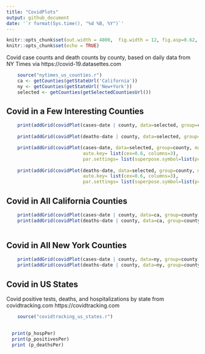 ```yaml
---
title: "CovidPlots"
output: github_document
date: '`r format(Sys.time(), "%d %B, %Y")`'
---
```



```r
knitr::opts_chunk$set(out.width = 4800,  fig.width = 12, fig.asp=0.62,  dev = 'svg') 
knitr::opts_chunk$set(echo = TRUE)
```



Covid case counts and death counts by county, based on daily data from NY Times via https://covid-19.datasettes.com
```r
    source("nytimes_us_counties.r")
    ca <- getCounties(getStateUrl('California'))
    ny <- getCounties(getStateUrl('New+York'))
    selected <- getCounties(getSelectedCountiesUrl())

```

## Covid in a Few Interesting Counties

```r

    print(addGrid(covidPlot(cases~date | county, data=selected, group=county, main="Selected Counties")))
    
    print(addGrid(covidPlot(deaths~date | county, data=selected, group=county, main="Selected Counties")))

    print(addGrid(covidPlot(cases~date, data=selected, group=county, main="Selected Counties",
                            auto.key= list(cex=0.6, columns=3),
                            par.settings= list(superpose.symbol=list(pch=1:25)) )))
    
    print(addGrid(covidPlot(deaths~date, data=selected, group=county, main="Selected Counties",
                            auto.key= list(cex=0.6, columns=3),
                            par.settings= list(superpose.symbol=list(pch=1:25)) )))

```

## Covid in All California Counties
```r
    print(addGrid(covidPlot(cases~date | county, data=ca, group=county, main="California Counties")))
    print(addGrid(covidPlot(deaths~date | county, data=ca, group=county, main="California Counties")))
    
```

## Covid in All New York Counties
```r
    print(addGrid(covidPlot(cases~date | county, data=ny, group=county, main="New York Counties")))
    print(addGrid(covidPlot(deaths~date | county, data=ny, group=county, main="New York Counties")))
```


## Covid in US States
Covid positive tests, deaths, and hospitalizations by state from covidtracking.com https://covidtracking.com
```r
    source("covidtracking_us_states.r")
    
```


```r

  print(p_hospPer)
  print(p_positivesPer)
  print (p_deathsPer)


```



